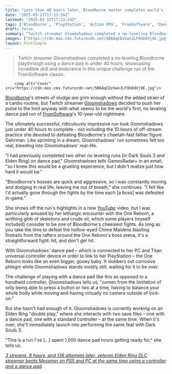 ```yaml
---
title: "Less than 40 hours later, Bloodborne master completes world's first, no leveling dance pad run of the 10-year-old Soulslike after proving herself with Dark Souls 3 and Elden Ring: 'I knew this would be a grueling experience'"
date: "2025-03-21T17:13:24Z"
lastmod: "2025-03-21T17:13:24Z"
tags: ['Bloodborne', 'PlayStation', 'Action RPG', 'FromSoftware', 'Dance Pad', 'Speedrun']
draft: false
summary: "Twitch streamer Gloomshadows completed a no-leveling Bloodborne playthrough using a dance pad in under 40 hours, showcasing incredible skill and endurance in this unique challenge run of the FromSoftware classic."
images: ["https://cdn.mos.cms.futurecdn.net/5B6AqCDzVwnJLF9hDdVj9E.jpg"]
layout: PostSimple
---
```

> Twitch streamer Gloomshadows completed a no-leveling Bloodborne playthrough using a dance pad in under 40 hours, showcasing incredible skill and endurance in this unique challenge run of the FromSoftware classic.


        <img alt="Cover" src="https://cdn.mos.cms.futurecdn.net/5B6AqCDzVwnJLF9hDdVj9E.jpg"/>
        
[<u>Bloodborne</u>](https://www.gamesradar.com/bloodborne-guide-walkthrough/)'s streets of sludge are grim enough without the added strain of a cardio routine, but Twitch streamer [<u>Gloomshadows</u>](https://www.twitch.tv/gloomshadows) decided to push her pulse to the limit anyway with what seems to be the world's first, no leveling dance pad run of [FromSoftware](https://www.gamesradar.com/tag/fromsoftware/)'s 10-year-old nightmare.

The ultimately successful, ridiculously impressive run took Gloomshadows just under 40 hours to complete – not including the 10 hours of off-stream practice she devoted to defeating Bloodborne's cheetah-fast father figure Gehrman. Like sprinting in a dream, Gloomshadows' run sometimes felt too real, bleeding into Gloomshadows' real-life.

"I had previously completed two other no leveling runs [in Dark Souls 3 and Elden Ring] on dance pad," Gloomshadows tells GamesRadar+ in an email, "so I knew this would be a grueling experience, but I didn't realize just how hard it would be."

"Bloodborne's bosses are quick and aggressive, so I was constantly moving and dodging in real life, leaving me out of breath," she continues. "I felt like I'd actually gone through the fights by the time each [a boss] was defeated in-game."

She shows off the run's highlights in a new [YouTube](https://www.gamesradar.com/tag/youtube/) video, but I was particularly amused by her lethargic encounter with the One Reborn, a writhing glob of skeletons and crude oil, which some players (myself included) consider to be one of Bloodborne's cheesiest fights. As long as you take the time to defeat the hollow-eyed Chime Maidens blasting fireballs from the rafters around the One Reborn's boss arena, it's a straightforward fight: hit, and don't get hit.

With Gloomshadows' dance pad – which is connected to her PC and Titan universal controller device in order to link to her PlayStation – the One Reborn looks like an even bigger, gooey baby. It slobbers out corrosive phlegm while Gloomshadows stands mostly still, waiting for it to be over.

The challenge of playing with a dance pad like this as opposed to a handheld controller, Gloomshadows tells us, "comes from the limitation of only being able to press a button or two at a time, having to balance your whole body while moving and having virtually no camera outside of lock-on."

But she hasn't had enough of it. Gloomshadows is currently working on an Elden Ring "double play," where she interacts with two save files – one with a dance pad, one with a standard controller – at the same time. When it's over, she'll immediately launch into performing the same feat with Dark Souls 3.

"This is a run I've [...] spent 1,000 dance pad hours getting ready for," she tells us.

[<u><em>3 streams, 8 hours, and 136 attempts later, veteran Elden Ring DLC streamer beats Messmer on PS5 and PC at the same time using a controller and a dance pad</em></u>](https://www.gamesradar.com/games/action-rpg/3-streams-8-hours-and-136-attempts-later-veteran-elden-ring-dlc-streamer-beats-messmer-on-ps5-and-pc-at-the-same-time-using-a-controller-and-a-dance-pad/)*.*
        